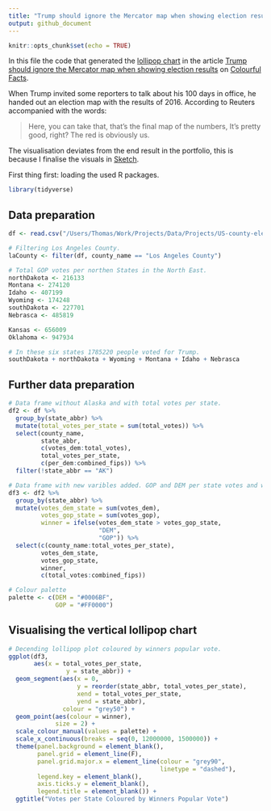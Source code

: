```yaml
---
title: "Trump should ignore the Mercator map when showing election results"
output: github_document
---
```


```r
knitr::opts_chunk$set(echo = TRUE)
```

In this file the code that generated the [lollipop chart](https://cdn-images-1.medium.com/max/2000/1*-IqBA8Rk3dfO4Cn7_Pv0sw.png) in the article [Trump should ignore the Mercator map when showing election results](https://medium.com/tdebeus/trump-should-ignore-the-mercator-map-when-showing-election-results-52ad2d33b740) on [Colourful Facts](https://medium.com/tdebeus). 

When Trump invited some reporters to talk about his 100 days in office, he handed out an election map with the results of 2016. According to Reuters accompanied with the words:

> Here, you can take that, that’s the final map of the numbers, It’s pretty good, right? The red is obviously us.

The visualisation deviates from the end result in the portfolio, this is because I finalise the visuals in [Sketch](https://www.sketchapp.com/).

First thing first: loading the used R packages.
```r
library(tidyverse)
```

## Data preparation
```r

df <- read.csv("/Users/Thomas/Work/Projects/Data/Projects/US-county-election-results/2016_US_County_Level_Presidential_Results.csv")

# Filtering Los Angeles County.
laCounty <- filter(df, county_name == "Los Angeles County")

# Total GOP votes per northen States in the North East.
northDakota <- 216133	
Montana <- 274120	
Idaho <- 407199	
Wyoming <- 174248	
southDakota <- 227701	
Nebrasca <- 485819	

Kansas <- 656009	
Oklahoma <- 947934	

# In these six states 1785220 people voted for Trump.   
southDakota + northDakota + Wyoming + Montana + Idaho + Nebrasca
```

## Further data preparation
```r
# Data frame without Alaska and with total votes per state.
df2 <- df %>%
  group_by(state_abbr) %>%
  mutate(total_votes_per_state = sum(total_votes)) %>%
  select(county_name, 
         state_abbr, 
         c(votes_dem:total_votes), 
         total_votes_per_state, 
         c(per_dem:combined_fips)) %>%  
  filter(!state_abbr == "AK")

# Data frame with new varibles added. GOP and DEM per state votes and winner in state.
df3 <- df2 %>%
  group_by(state_abbr) %>%
  mutate(votes_dem_state = sum(votes_dem),
         votes_gop_state = sum(votes_gop),
         winner = ifelse(votes_dem_state > votes_gop_state, 
                         "DEM", 
                         "GOP")) %>%
  select(c(county_name:total_votes_per_state),
         votes_dem_state,
         votes_gop_state,
         winner,
         c(total_votes:combined_fips))

# Colour palette
palette <- c(DEM = "#0006BF",
             GOP = "#FF0000")
```

## Visualising the vertical lollipop chart
```r
# Decending lollipop plot coloured by winners popular vote.
ggplot(df3, 
       aes(x = total_votes_per_state, 
                y = state_abbr)) +
  geom_segment(aes(x = 0,
                   y = reorder(state_abbr, total_votes_per_state),
                   xend = total_votes_per_state, 
                   yend = state_abbr),
               colour = "grey50") +
  geom_point(aes(colour = winner),
             size = 2) +
  scale_colour_manual(values = palette) +
  scale_x_continuous(breaks = seq(0, 12000000, 1500000)) +
  theme(panel.background = element_blank(),
        panel.grid = element_line(F),
        panel.grid.major.x = element_line(colour = "grey90",
                                          linetype = "dashed"),
        legend.key = element_blank(),
        axis.ticks.y = element_blank(),
        legend.title = element_blank()) +
  ggtitle("Votes per State Coloured by Winners Popular Vote")

```
